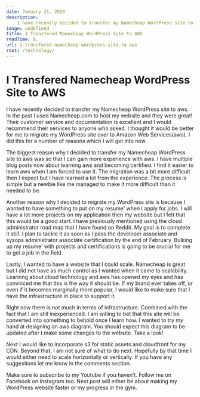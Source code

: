 ```yaml
---
date: January 21, 2020
description:
    I have recently decided to transfer my Namecheap WordPress site to aws. In the past I used Namecheap.com to host my website and they were great! Their customer service and documentation is excellent and I would recommend
image: undefined
title: I Transfered Namecheap WordPress Site to AWS
readTime: 8,
url: i-transfered-namecheap-wordpress-site-to-aws
root: /technology/
---
```


# I Transfered Namecheap WordPress Site to AWS

I have recently decided to transfer my Namecheap WordPress site to aws. In the past I used Namecheap.com to host my website and they were great! Their customer service and documentation is excellent and I would recommend their services to anyone who asked. I thought it would be better for me to migrate my WordPress site over to Amazon Web Services(aws). I did this for a number of reasons which I will get into now.

The biggest reason why I decided to transfer my Namecheap WordPress site to aws was so that I can gain more experience with aws. I have multiple blog posts now about learning aws and becoming certified. I find it easier to learn aws when I am forced to use it. The migration was a bit more difficult then I expect but I have learned a lot from the experience. The process is simple but a newbie like me managed to make it more difficult than it needed to be.

Another reason why I decided to migrate my WordPress site is because I wanted to have something to put on my resume’ when I apply for jobs. I will have a lot more projects on my application then my website but I felt that this would be a good start. I have previously mentioned using the cloud administrator road map that I have found on Reddit. My goal is to complete it still. I plan to tackle it as soon as I pass the developer associate and sysops administrator associate certification by the end of February. Bulking up my resume’ with projects and certifications is going to be crucial for me to get a job in the field.

Lastly, I wanted to have a website that I could scale. Namecheap is great but I did not have as much control as I wanted when it came to scalability. Learning about cloud technology and aws has opened my eyes and has convinced me that this is the way it should be. If my brand ever takes off, or even if it becomes marginally more popular, I would like to make sure that I have the infrastructure in place to support it.

Right now there is not much in terms of infrastructure. Combined with the fact that I am still inexperienced. I am willing to bet that this site will be converted into something to behold once I learn how. I wanted to try my hand at designing an aws diagram. You should expect this diagram to be updated after I make some changes to the website. Take a look!

Next I would like to incorporate s3 for static assets and cloudfront for my CDN. Beyond that, I am not sure of what to do next. Hopefully by that time I would either need to scale horizontally or vertically. If you have any suggestions let me know in the comments section.

Make sure to subscribe to my Youtube if you haven’t. Follow me on Facebook on Instagram too. Next post will either be about making my WordPress website faster or my progress in the gym.

